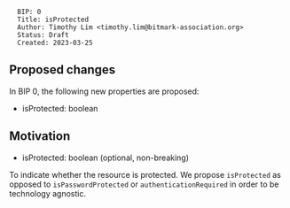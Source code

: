 <pre>
  BIP: 0
  Title: isProtected
  Author: Timothy Lim <timothy.lim@bitmark-association.org>
  Status: Draft
  Created: 2023-03-25
</pre>

==Proposed changes==

In BIP 0, the following new properties are proposed:
* isProtected: boolean

==Motivation==

* isProtected: boolean (optional, non-breaking)
To indicate whether the resource is protected. We propose <code>isProtected</code> as opposed to <code>isPasswordProtected</code> or <code>authenticationRequired</code> in order to be technology agnostic. 

